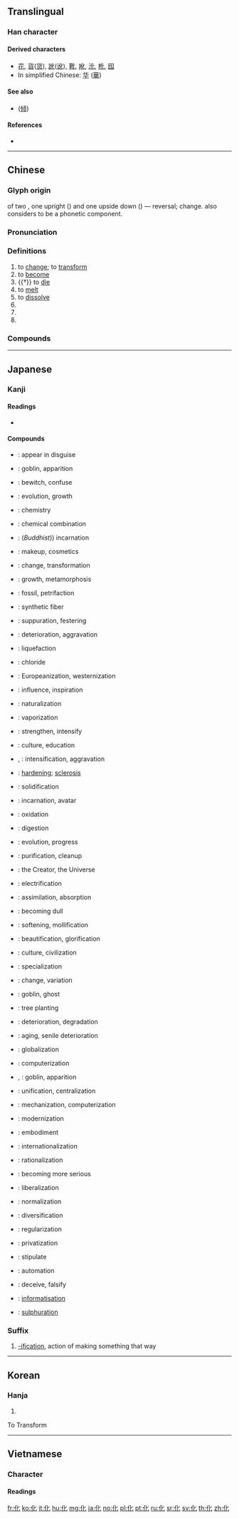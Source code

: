 ==Translingual==

===Han character===
{{Han char|rn=21|rad=匕|as=02|sn=4|four=24210|canj=OP|ids=⿰亻匕}}

====Derived characters====
* [[花]], [[貨]]([[货]]), [[訛]]([[讹]]), [[靴]], [[吪]], [[沎]], [[杹]], [[囮]]
* In simplified Chinese: [[华]] ([[華]])

====See also====
* {{l|mul|傾}} ([[倾]])

====References====
* {{Han ref|kx=0152.200|dkj=02572|dj=0342.040|hdz=10109.040|uh=5316|ud=21270|bh=A4C6|bd=42182}}

----

==Chinese==
{{zh-forms}}

===Glyph origin===
{{Han etyl}}
{{liushu|ic}} of two {{zh-l|*人|person}}, one upright ({{zh-l|*亻}}) and one upside down ({{zh-l|*匕}}) — reversal; change. ''{{w|Shuowen}}'' also considers {{zh-l|*匕}} to be a phonetic component.

===Pronunciation===
{{zh-pron
|m=huà
|c=faa3
|mn=hòa/òa
|h=pfs=fa
|mc=y
|oc=y
|ma=
|cat=v,suf,n
}}

===Definitions===
{{zh-hanzi}}

# to [[change]]; to [[transform]]
# to [[become]]
# {{†}} to [[die]]
# to [[melt]]
# to [[dissolve]]
# {{n-g|Suffix denoting "change into ...". Akin to English {{m|en|-ize}} and {{m|en|-ization}}.}}
# {{zh-abbrev|化學|chemistry}}
# {{zh-abbrev|教化|enlightenment; cultivation}}

===Compounds===
{{zh-der|化除|化凍|化肥|化分|化干戈為玉帛|化工|化公為私|化合|化合價|化合物|化解|化境|化開|化療|化名|化募|化膿|化身|化生|化石|化為|化為泡影|化為烏有|化纖|化險為夷|化形|化學|化學變化|化學玻璃|化學當量|化學反應|化學方程式|化學肥料|化學分析|化學工業|化學鍵|化學能|化學平衡|化學式|化學武器|化學纖維|化學性質|化學元素|化驗|化油器|化雨春風|化緣|化育|化齋|化整為零|化妝|化妝品|化妝室|化裝|化外|乘化|乞化|乳化|亡化|俗化|催化|僵化|元化|光化|兒化|分化|剋化|劍化|募化|勸化|化世|化俗|化去|化子|化度|化性|化武|化民|化痰|化紙|化蝶|化誨|化鶴|叫化|同化|向化|善化|四化|坐化|大化|奴化|孵化|宣化|幻化|幾化|弱化|強化|德化|怛化|惡化|感化|慕化|成化|打化|抄化|教化|敷化|文化|新化|晶化|更化|木化|染化|柔化|極化|槽化|歐化|歸化|毒化|氟化|氣化|氧化|氫化|氯化|汽化|治化|法化|洋化|洪化|活化|消化|液化|涵化|淑化|淡化|淨化|深化|淳化|淺化|清化|渾化|溶化|演化|漢化|激化|濡化|火化|炭化|焚化|焦化|煤化|熔化|熟化|熱化|燒化|爛化|物化|玄化|王化|玻化|理化|生化|異化|皂化|矮化|石化|硝化|硫化|硬化|碳化|磁化|神化|簡化|糖化|純化|綠化|美化|羽化|老化|脣化|腐化|膠化|蛻化|蝶化|融化|行化|西化|託化|說化|變化|赤化|軟化|轉化|退化|造化|進化|遁化|遷化|醇化|醜化|量化|鎔化|開化|陶化|電化|順化|類化|顯化|風化|馴化|骨化|黃化|點化|鼻化}}

----

==Japanese==

===Kanji===
{{ja-kanji|grade=3|rs=匕02}}

====Readings====
* {{ja-readings|goon=[[け]] (''ke'')|kanon=[[か]] (''ka'')|kun=[[ばける]] ([[化ける]], ''bakeru''), [[ばかす]] ([[化かす]], ''bakasu''), [[ふける]] ([[化ける]], ''fukeru'')}}

====Compounds====
{{rel-top3|Compounds}}
* {{ja-r|化ける|ばける}}: appear in disguise
* {{ja-r|化け物|ばけもの}}: goblin, apparition
* {{ja-r|化かす|ばかす}}: bewitch, confuse
* {{ja-r|化育|かいく}}: evolution, growth
* {{ja-r|化学|かがく}}: chemistry
* {{ja-r|化合|かごう}}: chemical combination
* {{ja-r|化身|けしん}}: (''Buddhist'')) incarnation
* {{ja-r|化粧|けしょう}}: makeup, cosmetics
* {{ja-r|化成|かせい}}: change, transformation
* {{ja-r|化生|かせい}}: growth, metamorphosis
* {{ja-r|化石|かせき}}: fossil, petrifaction
* {{ja-r|化繊|かせん}}: synthetic fiber
* {{ja-r|化膿|かのう}}: suppuration, festering
* {{ja-r|悪化|あっか}}: deterioration, aggravation
* {{ja-r|液化|えきか}}: liquefaction
* {{ja-r|塩化|えんか}}: chloride
* {{ja-r|欧化|おうか}}: Europeanization, westernization
* {{ja-r|感化|かんか}}: influence, inspiration
* {{ja-r|帰化|きか}}: naturalization
* {{ja-r|気化|きか}}: vaporization
* {{ja-r|強化|きょうか}}: strengthen, intensify
* {{ja-r|教化|きょうか}}: culture, education
* {{ja-r|激化|げきか}}, {{ja-r|激化|げっか}}: intensification, aggravation
{{rel-mid3}}
* {{ja-r|硬化|こうか}}: [[hardening]]; [[sclerosis]]
* {{ja-r|固化|こか}}: solidification
* {{ja-r|権化|ごんげ}}: incarnation, avatar
* {{ja-r|酸化|さんか}}: oxidation
* {{ja-r|消化|しょうか}}: digestion
* {{ja-r|進化|しんか}}: evolution, progress
* {{ja-r|浄化|じょうか}}: purification, cleanup
* {{ja-r|造化|ぞうか}}: the Creator, the Universe
* {{ja-r|電化|でんか}}: electrification
* {{ja-r|同化|どうか}}: assimilation, absorption
* {{ja-r|鈍化|どんか}}: becoming dull
* {{ja-r|軟化|なんか}}: softening, mollification
* {{ja-r|美化|びか}}: beautification, glorification
* {{ja-r|文化|ぶんか}}: culture, civilization
* {{ja-r|分化|ぶんか}}: specialization
* {{ja-r|変化|へんか}}: change, variation
* {{ja-r|変化|へんげ}}: goblin, ghost
* {{ja-r|緑化|りょっか}}: tree planting
* {{ja-r|劣化|れっか}}: deterioration, degradation
* {{ja-r|老化|ろうか}}: aging, senile deterioration
* {{ja-r|グローバル化|グローバルか}}: globalization
{{rel-mid3}}
* {{ja-r|コンピュータ化|コンピュータか}}: computerization
* {{ja-r|お化け|おばけ}}, {{ja-r|御化け|おばけ}}: goblin, apparition
* {{ja-r|一元化|いちげんか}}: unification, centralization
* {{ja-r|機械化|きかいか}}: mechanization, computerization
* {{ja-r|近代化|きんだいか}}: modernization
* {{ja-r|具体化|ぐたいか}}: embodiment
* {{ja-r|国際化|こくさいか}}: internationalization
* {{ja-r|合理化|ごうりか}}: rationalization
* {{ja-r|深刻化|しんこくか}}: becoming more serious
* {{ja-r|自由化|じゆうか}}: liberalization
* {{ja-r|正常化|せいじょうか}}: normalization
* {{ja-r|多様化|たようか}}: diversification
* {{ja-r|本格化|ほんかくか}}: regularization
* {{ja-r|民営化|みんえいか}}: privatization
* {{ja-r|明文化|めいぶんか}}: stipulate
* {{ja-r|自動化|じどうか}}: automation
* {{ja-r|誤魔化す|ごまかす}}: deceive, falsify
* {{ja-r|情報化|じょうほうか}}: [[informatisation]]
* {{ja-r|硫化|りゅうか}}: [[sulphuration]]
{{rel-bottom}}

===Suffix===
{{ja-pos|か|suffix}}

# [[-ification]], action of making something that way

----

==Korean==

===Hanja===
{{ko-hanja|hangeul=화|rv=hwa|mr=hwa}}

# {{defn|lang=ko|sort=匕02}}
To Transform
----

==Vietnamese==

===Character===
====Readings====
{{vi-readings|hv=hoa, hóa|nom=hoa, hóc, góa, hóa, hóe, huế, Huế|rs=匕02}}

[[fr:化]]
[[ko:化]]
[[it:化]]
[[hu:化]]
[[mg:化]]
[[ja:化]]
[[no:化]]
[[pl:化]]
[[pt:化]]
[[ru:化]]
[[sr:化]]
[[sv:化]]
[[th:化]]
[[zh:化]]